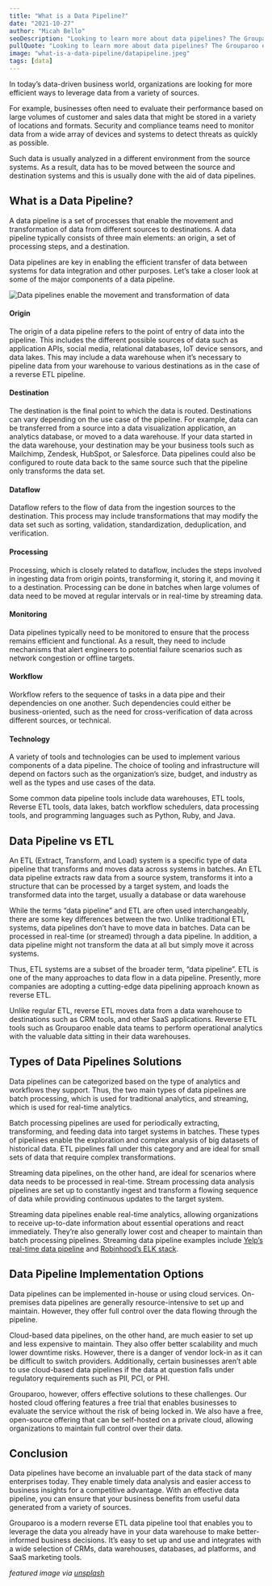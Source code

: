 ```yaml
---
title: "What is a Data Pipeline?"
date: "2021-10-27"
author: "Micah Bello"
seoDescription: "Looking to learn more about data pipelines? The Grouparoo experts will walk you through common tools, patterns, & methods. ✓ Start a free trial now!"
pullQuote: "Looking to learn more about data pipelines? The Grouparoo experts will walk you through common tools, patterns, & methods."
image: "what-is-a-data-pipeline/datapipeline.jpeg"
tags: [data]
---
```


In today’s data-driven business world, organizations are looking for more efficient ways to leverage data from a variety of sources.

For example, businesses often need to evaluate their performance based on large volumes of customer and sales data that might be stored in a variety of locations and formats. Security and compliance teams need to monitor data from a wide array of devices and systems to detect threats as quickly as possible.

Such data is usually analyzed in a different environment from the source systems. As a result, data has to be moved between the source and destination systems and this is usually done with the aid of data pipelines.

## What is a Data Pipeline?

A data pipeline is a set of processes that enable the movement and transformation of data from different sources to destinations. A data pipeline typically consists of three main elements: an origin, a set of processing steps, and a destination.

Data pipelines are key in enabling the efficient transfer of data between systems for data integration and other purposes. Let’s take a closer look at some of the major components of a data pipeline.

<Image
  alt="Data pipelines enable the movement and transformation of data"
  src="what-is-a-data-pipeline/datapipeline.jpeg"
  centered
  height={730}
  width={918}
/>

#### Origin

The origin of a data pipeline refers to the point of entry of data into the pipeline. This includes the different possible sources of data such as application APIs, social media, relational databases, IoT device sensors, and data lakes. This may include a data warehouse when it’s necessary to pipeline data from your warehouse to various destinations as in the case of a reverse ETL pipeline.

#### Destination

The destination is the final point to which the data is routed. Destinations can vary depending on the use case of the pipeline. For example, data can be transferred from a source into a data visualization application, an analytics database, or moved to a data warehouse. If your data started in the data warehouse, your destination may be your business tools such as Mailchimp, Zendesk, HubSpot, or Salesforce. Data pipelines could also be configured to route data back to the same source such that the pipeline only transforms the data set.

#### Dataflow

Dataflow refers to the flow of data from the ingestion sources to the destination. This process may include transformations that may modify the data set such as sorting, validation, standardization, deduplication, and verification.

#### Processing

Processing, which is closely related to dataflow, includes the steps involved in ingesting data from origin points, transforming it, storing it, and moving it to a destination. Processing can be done in batches when large volumes of data need to be moved at regular intervals or in real-time by streaming data.

#### Monitoring

Data pipelines typically need to be monitored to ensure that the process remains efficient and functional. As a result, they need to include mechanisms that alert engineers to potential failure scenarios such as network congestion or offline targets.

#### Workflow

Workflow refers to the sequence of tasks in a data pipe and their dependencies on one another. Such dependencies could either be business-oriented, such as the need for cross-verification of data across different sources, or technical.

#### Technology

A variety of tools and technologies can be used to implement various components of a data pipeline. The choice of tooling and infrastructure will depend on factors such as the organization’s size, budget, and industry as well as the types and use cases of the data.

Some common data pipeline tools include data warehouses, ETL tools, Reverse ETL tools, data lakes, batch workflow schedulers, data processing tools, and programming languages such as Python, Ruby, and Java.

## Data Pipeline vs ETL

An ETL (Extract, Transform, and Load) system is a specific type of data pipeline that transforms and moves data across systems in batches. An ETL data pipeline extracts raw data from a source system, transforms it into a structure that can be processed by a target system, and loads the transformed data into the target, usually a database or data warehouse

While the terms “data pipeline” and ETL are often used interchangeably, there are some key differences between the two. Unlike traditional ETL systems, data pipelines don’t have to move data in batches. Data can be processed in real-time (or streamed) through a data pipeline. In addition, a data pipeline might not transform the data at all but simply move it across systems.

Thus, ETL systems are a subset of the broader term, “data pipeline”. ETL is one of the many approaches to data flow in a data pipeline. Presently, more companies are adopting a cutting-edge data pipelining approach known as reverse ETL.

Unlike regular ETL, reverse ETL moves data from a data warehouse to destinations such as CRM tools, and other SaaS applications. Reverse ETL tools such as Grouparoo enable data teams to perform operational analytics with the valuable data sitting in their data warehouses.

## Types of Data Pipelines Solutions

Data pipelines can be categorized based on the type of analytics and workflows they support. Thus, the two main types of data pipelines are batch processing, which is used for traditional analytics, and streaming, which is used for real-time analytics.

Batch processing pipelines are used for periodically extracting, transforming, and feeding data into target systems in batches. These types of pipelines enable the exploration and complex analysis of big datasets of historical data. ETL pipelines fall under this category and are ideal for small sets of data that require complex transformations.

Streaming data pipelines, on the other hand, are ideal for scenarios where data needs to be processed in real-time. Stream processing data analysis pipelines are set up to constantly ingest and transform a flowing sequence of data while providing continuous updates to the target system.

Streaming data pipelines enable real-time analytics, allowing organizations to receive up-to-date information about essential operations and react immediately. They’re also generally lower cost and cheaper to maintain than batch processing pipelines. Streaming data pipeline examples include [Yelp’s real-time data pipeline](https://engineeringblog.yelp.com/2016/07/billions-of-messages-a-day-yelps-real-time-data-pipeline.html) and [Robinhood’s ELK stack](https://robinhood.engineering/taming-elk-4e1349f077c3).

## Data Pipeline Implementation Options

Data pipelines can be implemented in-house or using cloud services. On-premises data pipelines are generally resource-intensive to set up and maintain. However, they offer full control over the data flowing through the pipeline.

Cloud-based data pipelines, on the other hand, are much easier to set up and less expensive to maintain. They also offer better scalability and much lower downtime risks. However, there is a danger of vendor lock-in as it can be difficult to switch providers. Additionally, certain businesses aren’t able to use cloud-based data pipelines if the data at question falls under regulatory requirements such as PII, PCI, or PHI.

Grouparoo, however, offers effective solutions to these challenges. Our hosted cloud offering features a free trial that enables businesses to evaluate the service without the risk of being locked in. We also have a free, open-source offering that can be self-hosted on a private cloud, allowing organizations to maintain full control over their data.

## Conclusion

Data pipelines have become an invaluable part of the data stack of many enterprises today. They enable timely data analysis and easier access to business insights for a competitive advantage. With an effective data pipeline, you can ensure that your business benefits from useful data generated from a variety of sources.

Grouparoo is a modern reverse ETL data pipeline tool that enables you to leverage the data you already have in your data warehouse to make better-informed business decisions. It’s easy to set up and use and integrates with a wide selection of CRMs, data warehouses, databases, ad platforms, and SaaS marketing tools.

_featured image via [unsplash](https://unsplash.com/photos/9AxFJaNySB8)_
